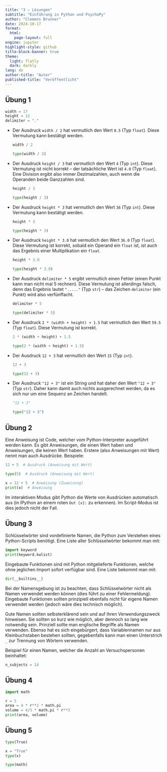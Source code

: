 ```yaml
---
title: "3 – Lösungen"
subtitle: "Einführung in Python und PsychoPy"
author: "Clemens Brunner"
date: 2024-10-17
format:
  html:
    page-layout: full
engine: jupyter
highlight-style: github
title-block-banner: true
theme:
  light: flatly
  dark: darkly
lang: de
author-title: "Autor"
published-title: "Veröffentlicht"
---
```


## Übung 1

```python
width = 17
height = 12
delimiter = "."
```

- Der Ausdruck `width / 2` hat vermutlich den Wert `8.5` (Typ `float`). Diese Vermutung kann bestätigt werden.

  ```python
  width / 2
  ```
  ```python
  type(width / 2)
  ```

- Der Ausdruck `height / 3` hat vermutlich den Wert `4` (Typ `int`). Diese Vermutung ist nicht korrekt – der tatsächliche Wert ist `4.0` (Typ `float`). Eine Division ergibt also immer Dezimalzahlen, auch wenn die Operanden beide Ganzzahlen sind.

  ```python
  height / 3
  ```
  ```python
  type(height / 3)
  ```

- Der Ausdruck `height * 3` hat vermutlich den Wert `36` (Typ `int`). Diese Vermutung kann bestätigt werden.

  ```python
  height * 3
  ```
  ```python
  type(height * 3)
  ```

- Der Ausdruck `height * 3.0` hat vermutlich den Wert `36.0` (Typ `float`). Diese Vermutung ist korrekt, sobald ein Operand ein `float` ist, ist auch das Ergebnis einer Multiplikation ein `float`.

  ```python
  height * 3.0
  ```
  ```python
  type(height * 3.0)
  ```

- Der Ausdruck `delimiter * 5` ergibt vermutlich einen Fehler (einen Punkt kann man nicht mal 5 rechnen). Diese Vermutung ist allerdings falsch, denn das Ergebnis lautet `"....."` (Typ `str`) – das Zeichen `delimiter` (ein Punkt) wird also verfünffacht.

  ```python
  delimiter * 5
  ```
  ```python
  type(delimiter * 5)
  ```

- Der Ausdruck `2 * (width + height) + 1.5` hat vermutlich den Wert `59.5` (Typ `float`). Diese Vermutung ist korrekt.

  ```python
  2 * (width + height) + 1.5
  ```
  ```python
  type(2 * (width + height) + 1.5)
  ```

- Der Ausdruck `12 + 3` hat vermutlich den Wert `15` (Typ `int`).

  ```python
  12 + 3
  ```
  ```python
  type(12 + 3)
  ```

- Der Ausdruck `"12 + 3"` ist ein String und hat daher den Wert `"12 + 3"` (Typ `str`). Daher kann damit auch nichts ausgerechnet werden, da es sich nur um eine Sequenz an Zeichen handelt.

  ```python
  "12 + 3"
  ```
  ```python
  type("12 + 3")
  ```


## Übung 2

Eine Anweisung ist Code, welcher vom Python-Interpreter ausgeführt werden kann. Es gibt Anweisungen, die einen Wert haben und Anweisungen, die keinen Wert haben. Erstere (also Anweisungen mit Wert) nennt man auch Ausdrücke. Beispiele:

```python
12 + 5  # Ausdruck (Anweisung mit Wert)
```

```python
type(5)  # Ausdruck (Anweisung mit Wert)
```

```python
x = 12 + 5  # Anweisung (Zuweisung)
print(x)  # Anweisung
```

Im interaktiven Modus gibt Python die Werte von Ausdrücken automatisch aus (in IPython an einem roten `Out [x]:` zu erkennen). Im Script-Modus ist dies jedoch nicht der Fall.


## Übung 3

Schlüsselwörter sind vordefinierte Namen, die Python zum Verstehen eines Python-Scripts benötigt. Eine Liste aller Schlüsselwörter bekommt man mit:

```python
import keyword
print(keyword.kwlist)
```

Eingebaute Funktionen sind mit Python mitgelieferte Funktionen, welche ohne jeglichen Import sofort verfügbar sind. Eine Liste bekommt man mit:

```python
dir(__builtins__)
```

Bei der Namensgebung ist zu beachten, dass Schlüsselwörter nicht als Namen verwendet werden können (dies führt zu einer Fehlermeldung). Eingebaute Funktionen sollten prinzipiell ebenfalls nicht für eigene Namen verwendet werden (jedoch wäre dies technisch möglich).

Gute Namen sollten selbsterklärend sein und auf ihren Verwendungszweck hinweisen. Sie sollten so kurz wie möglich, aber dennoch so lang wie notwendig sein. Prinziell sollte man englische Begriffe als Namen verwenden. Ebenso hat es sich eingebürgert, dass Variablennamen nur aus Kleinbuchstaben bestehen sollten, gegebenfalls kann man einen Unterstrich `_` zur Trennung von Wörtern verwenden.

Beispiel für einen Namen, welcher die Anzahl an Versuchspersonen beinhaltet:

```python
n_subjects = 14
```


## Übung 4

```python
import math

r = 5
area = 4 * r**2 * math.pi
volume = 4/3 * math.pi * r**3
print(area, volume)
```


## Übung 5

```python
type(True)
```
```python
x = "True"
type(x)
```
```python
type(math)
```

